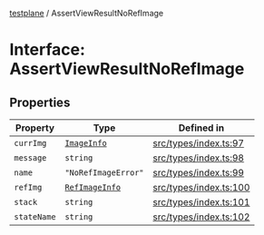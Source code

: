 [testplane](../README.mdx) / AssertViewResultNoRefImage

# Interface: AssertViewResultNoRefImage

## Properties

| Property | Type | Defined in |
| ------ | ------ | ------ |
| `currImg` | [`ImageInfo`](ImageInfo.mdx) | [src/types/index.ts:97](https://github.com/gemini-testing/testplane/blob/57d0b182c37e21d8bdf52acbb137a028841767af/src/types/index.ts#L97) |
| `message` | `string` | [src/types/index.ts:98](https://github.com/gemini-testing/testplane/blob/57d0b182c37e21d8bdf52acbb137a028841767af/src/types/index.ts#L98) |
| `name` | `"NoRefImageError"` | [src/types/index.ts:99](https://github.com/gemini-testing/testplane/blob/57d0b182c37e21d8bdf52acbb137a028841767af/src/types/index.ts#L99) |
| `refImg` | [`RefImageInfo`](RefImageInfo.mdx) | [src/types/index.ts:100](https://github.com/gemini-testing/testplane/blob/57d0b182c37e21d8bdf52acbb137a028841767af/src/types/index.ts#L100) |
| `stack` | `string` | [src/types/index.ts:101](https://github.com/gemini-testing/testplane/blob/57d0b182c37e21d8bdf52acbb137a028841767af/src/types/index.ts#L101) |
| `stateName` | `string` | [src/types/index.ts:102](https://github.com/gemini-testing/testplane/blob/57d0b182c37e21d8bdf52acbb137a028841767af/src/types/index.ts#L102) |

